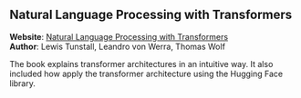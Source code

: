 
## Natural Language Processing with Transformers

<UnderConstruction />

**Website**: [Natural Language Processing with Transformers](https://www.oreilly.com/library/view/natural-language-processing/9781098136789/)\
**Author**: Lewis Tunstall, Leandro von Werra, Thomas Wolf

The book explains transformer architectures in an intuitive way. It also included how apply the transformer architecture using the Hugging Face library.